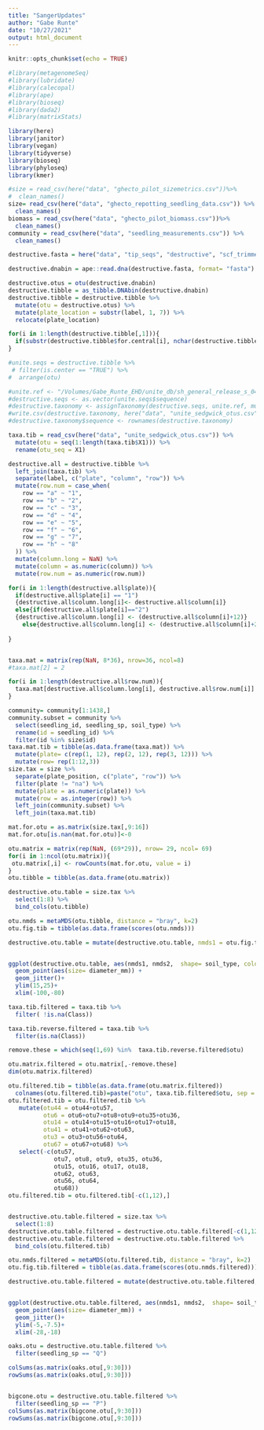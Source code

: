 ```yaml
---
title: "SangerUpdates"
author: "Gabe Runte"
date: "10/27/2021"
output: html_document
---
```


```r
knitr::opts_chunk$set(echo = TRUE)
```

```r
#library(metagenomeSeq)
#library(lubridate)
#library(calecopal)
#library(ape)
#library(bioseq)
#library(dada2)
#library(matrixStats)
```


```r
library(here)
library(janitor)
library(vegan)
library(tidyverse)
library(bioseq)
library(phyloseq)
library(kmer)

```

```r
#size = read_csv(here("data", "ghecto_pilot_sizemetrics.csv"))%>% 
#  clean_names()
size= read_csv(here("data", "ghecto_repotting_seedling_data.csv")) %>% 
  clean_names()
biomass = read_csv(here("data", "ghecto_pilot_biomass.csv"))%>% 
  clean_names()
community = read_csv(here("data", "seedling_measurements.csv")) %>% 
  clean_names()

destructive.fasta = here("data", "tip_seqs", "destructive", "scf_trimmed.fasta")

destructive.dnabin = ape::read.dna(destructive.fasta, format= "fasta")

destructive.otus = otu(destructive.dnabin)
destructive.tibble = as_tibble.DNAbin(destructive.dnabin)
destructive.tibble = destructive.tibble %>% 
  mutate(otu = destructive.otus) %>% 
  mutate(plate_location = substr(label, 1, 7)) %>% 
  relocate(plate_location)

for(i in 1:length(destructive.tibble[,1])){
  if(substr(destructive.tibble$for.central[i], nchar(destructive.tibble$for.central[i]), nchar(destructive.tibble$for.central[i])) == "*"){destructive.tibble$is.center[i] <- 1} else{destructive.tibble$is.center[i] <- 0}
}
```

```r
#unite.seqs = destructive.tibble %>% 
 # filter(is.center == "TRUE") %>% 
#  arrange(otu)

#unite.ref <- "/Volumes/Gabe_Runte_EHD/unite_db/sh_general_release_s_04.02.2020/sh_general_release_dynamic_s_04.02.2020.fasta"
#destructive.seqs <- as.vector(unite.seqs$sequence)
#destructive.taxonomy <- assignTaxonomy(destructive.seqs, unite.ref, multithread = TRUE, tryRC = TRUE)
#write.csv(destructive.taxonomy, here("data", "unite_sedgwick_otus.csv"))
#destructive.taxonomy$sequence <- rownames(destructive.taxonomy)

taxa.tib = read_csv(here("data", "unite_sedgwick_otus.csv")) %>% 
  mutate(otu = seq(1:length(taxa.tib$X1))) %>% 
  rename(otu_seq = X1)

destructive.all = destructive.tibble %>% 
  left_join(taxa.tib) %>%
  separate(label, c("plate", "column", "row")) %>% 
  mutate(row.num = case_when(
    row == "a" ~ "1",
    row == "b" ~ "2",
    row == "c" ~ "3",
    row == "d" ~ "4",
    row == "e" ~ "5",
    row == "f" ~ "6",
    row == "g" ~ "7",
    row == "h" ~ "8"
  )) %>% 
  mutate(column.long = NaN) %>% 
  mutate(column = as.numeric(column)) %>% 
  mutate(row.num = as.numeric(row.num))

for(i in 1:length(destructive.all$plate)){
  if(destructive.all$plate[i] == "1")
  {destructive.all$column.long[i]<- destructive.all$column[i]}
  else{if(destructive.all$plate[i]=="2")
  {destructive.all$column.long[i] <- (destructive.all$column[i]+12)}
    else{destructive.all$column.long[i] <- (destructive.all$column[i]+24)}}
  
}


taxa.mat = matrix(rep(NaN, 8*36), nrow=36, ncol=8)
#taxa.mat[2] = 2

for(i in 1:length(destructive.all$row.num)){
  taxa.mat[destructive.all$column.long[i], destructive.all$row.num[i]] = destructive.all$otu[i]
}


```

```r
community= community[1:1438,]
community.subset = community %>% 
  select(seedling_id, seedling_sp, soil_type) %>% 
  rename(id = seedling_id) %>% 
  filter(id %in% size$id)
taxa.mat.tib = tibble(as.data.frame(taxa.mat)) %>% 
  mutate(plate= c(rep(1, 12), rep(2, 12), rep(3, 12))) %>% 
  mutate(row= rep(1:12,3))
size.tax = size %>% 
  separate(plate_position, c("plate", "row")) %>% 
  filter(plate != "na") %>% 
  mutate(plate = as.numeric(plate)) %>% 
  mutate(row = as.integer(row)) %>% 
  left_join(community.subset) %>% 
  left_join(taxa.mat.tib)
```


```r
mat.for.otu = as.matrix(size.tax[,9:16])
mat.for.otu[is.nan(mat.for.otu)]<-0

otu.matrix = matrix(rep(NaN, (69*29)), nrow= 29, ncol= 69)
for(i in 1:ncol(otu.matrix)){
 otu.matrix[,i] <- rowCounts(mat.for.otu, value = i)
}
otu.tibble = tibble(as.data.frame(otu.matrix))

destructive.otu.table = size.tax %>% 
  select(1:8) %>% 
  bind_cols(otu.tibble)

otu.nmds = metaMDS(otu.tibble, distance = "bray", k=2) 
otu.fig.tib = tibble(as.data.frame(scores(otu.nmds)))

destructive.otu.table = mutate(destructive.otu.table, nmds1 = otu.fig.tib$NMDS1, nmds2 = otu.fig.tib$NMDS2)


ggplot(destructive.otu.table, aes(nmds1, nmds2,  shape= soil_type, color=seedling_sp)) + 
  geom_point(aes(size= diameter_mm)) +
  geom_jitter()+
  ylim(15,25)+
  xlim(-100,-80)
```

```r
taxa.tib.filtered = taxa.tib %>% 
  filter( !is.na(Class))

taxa.tib.reverse.filtered = taxa.tib %>% 
  filter(is.na(Class))

remove.these = which(seq(1,69) %in%  taxa.tib.reverse.filtered$otu)

otu.matrix.filtered = otu.matrix[,-remove.these]
dim(otu.matrix.filtered)

otu.filtered.tib = tibble(as.data.frame(otu.matrix.filtered))
  colnames(otu.filtered.tib)=paste("otu", taxa.tib.filtered$otu, sep = "")
otu.filtered.tib = otu.filtered.tib %>% 
   mutate(otu44 = otu44+otu57,
          otu6 = otu6+otu7+otu8+otu9+otu35+otu36,
          otu14 = otu14+otu15+otu16+otu17+otu18,
          otu41 = otu41+otu62+otu63,
          otu3 = otu3+otu56+otu64,
          otu67 = otu67+otu68) %>% 
   select(-c(otu57, 
             otu7, otu8, otu9, otu35, otu36,
             otu15, otu16, otu17, otu18,
             otu62, otu63,
             otu56, otu64,
             otu68))
otu.filtered.tib = otu.filtered.tib[-c(1,12),]


destructive.otu.table.filtered = size.tax %>% 
  select(1:8) 
destructive.otu.table.filtered = destructive.otu.table.filtered[-c(1,12),]
destructive.otu.table.filtered = destructive.otu.table.filtered %>% 
  bind_cols(otu.filtered.tib)

otu.nmds.filtered = metaMDS(otu.filtered.tib, distance = "bray", k=2) 
otu.fig.tib.filtered = tibble(as.data.frame(scores(otu.nmds.filtered)))

destructive.otu.table.filtered = mutate(destructive.otu.table.filtered, nmds1 = otu.fig.tib.filtered$NMDS1, nmds2 = otu.fig.tib.filtered$NMDS2)


ggplot(destructive.otu.table.filtered, aes(nmds1, nmds2,  shape= soil_type, color=seedling_sp)) + 
  geom_point(aes(size= diameter_mm)) +
  geom_jitter()+
  ylim(-5,-7.5)+
  xlim(-28,-18)
```

```r
oaks.otu = destructive.otu.table.filtered %>% 
  filter(seedling_sp == "Q")

colSums(as.matrix(oaks.otu[,9:30]))
rowSums(as.matrix(oaks.otu[,9:30]))


bigcone.otu = destructive.otu.table.filtered %>% 
  filter(seedling_sp == "P")
colSums(as.matrix(bigcone.otu[,9:30]))
rowSums(as.matrix(bigcone.otu[,9:30]))
```

